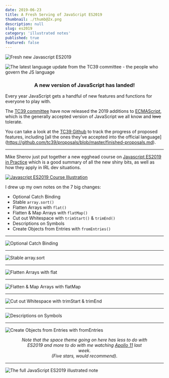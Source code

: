 ```yaml
---
date: 2019-06-23
title: A Fresh Serving of JavaScript ES2019
thumbnail: ./thumb@2x.png
description: null
slug: es2019
category: 'illustrated notes'
published: true
featured: false
---
```



<NotesContainer>

<div style={{ padding: '0 60px' }}>

![Fresh new Javascript ES2019](./es2019-sketchnotes-Title.png)

</div>

![The latest language update from the TC39 committee - the people who govern the JS language](./es2019-sketchnotes-Intro.png)

<h3 style="text-align: center;"> A new version of JavaScript has landed! </h3>

Every year JavaScript gets a handful of new features and functions for everyone to play with.

The [TC39 committee](https://tc39.es/) have now released the 2019 additions to [ECMAScript](https://www.ecma-international.org/memento/tc39.htm), which is the generally accepted version of JavaScript we all know and ~~love~~ tolerate.

You can take a look at the [TC39 Github](https://github.com/tc39) to track the progress of proposed features, including [all the ones they've accepted into the official language] (https://github.com/tc39/proposals/blob/master/finished-proposals.md).

<hr />

Mike Sherov just put together a new egghead course on [Javascript ES2019 in Practice](https://egghead.io/courses/javascript-es2019-in-practice?af=54fd64) which is a good summary of all the new shiny bits, as well as how they apply in IRL dev situations.

<a href="https://egghead.io/courses/javascript-es2019-in-practice?af=54fd64" target="_blank">

![Javascript ES2019 Course Illustration](./javascript-es2019-in-practice.jpg)

</a>

I drew up my own notes on the 7 big changes:

* Optional Catch Binding
* Stable `array.sort()`
* Flatten Arrays with `flat()`
* Flatten & Map Arrays with `flatMap()`
* Cut out Whitespace with `trimStart()` & `trimEnd()`
* Descriptions on Symbols
* Create Objects from Entries with `fromEntries()`

<hr />


![Optional Catch Binding](./es2019-sketchnotes-1-Optional.png)

<hr />

![Stable array.sort](./es2019-sketchnotes-2-Stable.png)

<hr />

![Flatten Arrays with flat](./es2019-sketchnotes-3-Flatten.png)

<hr />

![Flatten & Map Arrays with flatMap](./es2019-sketchnotes-4-FlatMap.png)

<hr />

![Cut out Whitespace with trimStart & trimEnd](./es2019-sketchnotes-5-Trim.png)

<hr />

![Descriptions on Symbols](./es2019-sketchnotes-6-Symbol.png)

<hr />

![Create Objects from Entries with fromEntries](./es2019-sketchnotes-7-ObjectEntries.png)


<h6 style="width: 80%; text-align: center; margin: 0 auto;">

Note that the space theme going on here has less to do with ES2019 and more to do with me watching [Apollo 11](https://www.imdb.com/title/tt8760684/) last week.  
_(Five stars, would recommend)_.

</h6>

---

<FullNote coursename="Javascript ES2019 in Practice" courselink="https://egghead.io/courses/javascript-es2019-in-practice?rc=272bjb">

![The full JavaScript ES2019 illustrated note](./es2019_sketchnotes--mini.png)

</FullNote>

</NotesContainer>